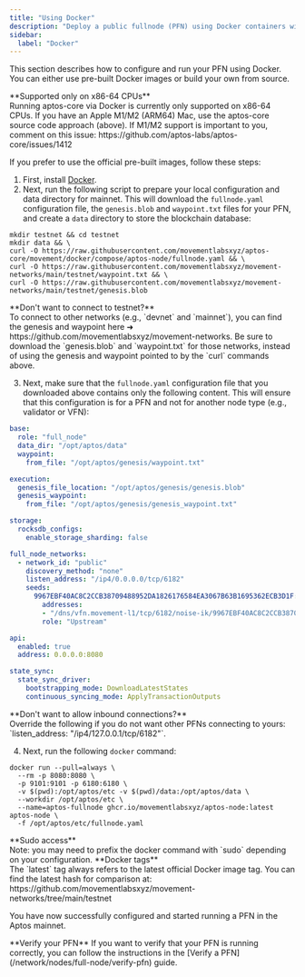 ```yaml
---
title: "Using Docker"
description: "Deploy a public fullnode (PFN) using Docker containers with automated configuration download and container setup for x86-64 systems."
sidebar:
  label: "Docker"
---
```


This section describes how to configure and run your PFN using Docker. You can either use pre-built Docker images or build your own from source.

<Callout type="warning">
**Supported only on x86-64 CPUs**<br />
Running aptos-core via Docker is currently only supported on x86-64 CPUs. If you have an Apple M1/M2 (ARM64) Mac, use
the aptos-core source code approach (above). If M1/M2 support is important to you, comment on this
issue: https://github.com/aptos-labs/aptos-core/issues/1412
</Callout>

If you prefer to use the official pre-built images, follow these steps:

1. First, install [Docker](https://docs.docker.com/get-docker/).
2. Next, run the following script to prepare your local configuration and data directory for mainnet. This will
   download the `fullnode.yaml` configuration file, the `genesis.blob` and `waypoint.txt` files for your PFN, and
   create a `data` directory to store the blockchain database:

```shellscript filename="Terminal"
mkdir testnet && cd testnet
mkdir data && \
curl -O https://raw.githubusercontent.com/movementlabsxyz/aptos-core/movement/docker/compose/aptos-node/fullnode.yaml && \
curl -O https://raw.githubusercontent.com/movementlabsxyz/movement-networks/main/testnet/waypoint.txt && \
curl -O https://raw.githubusercontent.com/movementlabsxyz/movement-networks/main/testnet/genesis.blob
```

<Callout type="warning">
**Don't want to connect to testnet?**<br />
To connect to other networks (e.g., `devnet` and `mainnet`), you can find the genesis and waypoint here ➜ https://github.com/movementlabsxyz/movement-networks.
Be sure to download the `genesis.blob` and `waypoint.txt` for those networks, instead of using the genesis
and waypoint pointed to by the `curl` commands above.
</Callout>

3. Next, make sure that the `fullnode.yaml` configuration file that you downloaded above contains only the following content.
   This will ensure that this configuration is for a PFN and not for another node type (e.g., validator or VFN):

```yaml filename="fullnode.yaml"
base:
  role: "full_node"
  data_dir: "/opt/aptos/data"
  waypoint:
    from_file: "/opt/aptos/genesis/waypoint.txt"

execution:
  genesis_file_location: "/opt/aptos/genesis/genesis.blob"
  genesis_waypoint:
    from_file: "/opt/aptos/genesis/genesis_waypoint.txt"

storage:
  rocksdb_configs:
    enable_storage_sharding: false

full_node_networks:
  - network_id: "public"
    discovery_method: "none"
    listen_address: "/ip4/0.0.0.0/tcp/6182"
    seeds:
      9967EBF40AC8C2CCB38709488952DA1826176584EA3067B63B1695362ECB3D1F:
        addresses:
        - "/dns/vfn.movement-l1/tcp/6182/noise-ik/9967EBF40AC8C2CCB38709488952DA1826176584EA3067B63B1695362ECB3D1F/handshake/0"
        role: "Upstream"

api:
  enabled: true
  address: 0.0.0.0:8080 

state_sync:
  state_sync_driver:
    bootstrapping_mode: DownloadLatestStates
    continuous_syncing_mode: ApplyTransactionOutputs
```

<Callout type="warning">
**Don't want to allow inbound connections?** <br />
Override the following if you do not want other PFNs connecting to yours: `listen_address: "/ip4/127.0.0.1/tcp/6182"`.
</Callout>

4. Next, run the following `docker` command:

```shellscript filename="Terminal"
docker run --pull=always \
  --rm -p 8080:8080 \
  -p 9101:9101 -p 6180:6180 \
  -v $(pwd):/opt/aptos/etc -v $(pwd)/data:/opt/aptos/data \
  --workdir /opt/aptos/etc \
  --name=aptos-fullnode ghcr.io/movementlabsxyz/aptos-node:latest aptos-node \
  -f /opt/aptos/etc/fullnode.yaml
```

<Callout type="warning">
**Sudo access**<br />
Note: you may need to prefix the docker command with `sudo` depending on your configuration.
</Callout>

<Callout type="info">
**Docker tags**<br />
The `latest` tag always refers to the latest official Docker image tag. You can find the latest hash for comparison at:
https://github.com/movementlabsxyz/movement-networks/tree/main/testnet
</Callout>

You have now successfully configured and started running a PFN in the Aptos mainnet.

<Callout type="info">
**Verify your PFN**
If you want to verify that your PFN is running correctly, you can follow the instructions in the [Verify a PFN](/network/nodes/full-node/verify-pfn) guide.
</Callout>